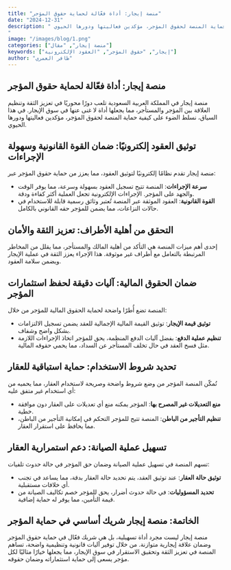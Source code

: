 ```yaml
---
title: "منصة إيجار: أداة فعّالة لحماية حقوق المؤجر"
date: "2024-12-31"
description: " نسلط الضوء على كيفية حماية المنصة لحقوق المؤجر، مؤكدين فعاليتها ودورها الحيوي.
"
image: "/images/blog/1.png"
categories: ["منصة إيجار", "مقال"]
keywords: ["إيجار", "حقوق المؤجر", "العقود الإلكترونية"]
author: "ظافر العمري"
---
```


## منصة إيجار: أداة فعّالة لحماية حقوق المؤجر

منصة إيجار في المملكة العربية السعودية تلعب دورًا محوريًا في تعزيز الثقة وتنظيم العلاقة بين المؤجر والمستأجر، مما يجعلها أداة لا غنى عنها في سوق الإيجار. في هذا السياق، نسلط الضوء على كيفية حماية المنصة لحقوق المؤجر، مؤكدين فعاليتها ودورها الحيوي.

## توثيق العقود إلكترونيًا: ضمان القوة القانونية وسهولة الإجراءات
منصة إيجار تقدم نظامًا إلكترونيًا لتوثيق العقود، مما يعزز من حماية حقوق المؤجر عبر:
- **سرعة الإجراءات**: المنصة تتيح تسجيل العقود بسهولة وسرعة، مما يوفر الوقت والجهد على المؤجر. الإجراءات الإلكترونية تجعل العملية أكثر كفاءة ودقة.
- **القوة القانونية**: العقود الموثقة عبر المنصة تُعتبر وثائق رسمية قابلة للاستخدام في حالات النزاعات، مما يضمن للمؤجر حقه القانوني بالكامل.

## التحقق من أهلية الأطراف: تعزيز الثقة والأمان
إحدى أهم ميزات المنصة هي التأكد من أهلية المالك والمستأجر، مما يقلل من المخاطر المرتبطة بالتعامل مع أطراف غير موثوقة. هذا الإجراء يعزز الثقة في عملية الإيجار ويضمن سلامة العقود.

## ضمان الحقوق المالية: آليات دقيقة لحفظ استثمارات المؤجر
المنصة تضع أُطرًا واضحة لحماية الحقوق المالية للمؤجر من خلال:
- **توثيق قيمة الإيجار**: توثيق القيمة المالية الإجمالية للعقد يضمن تسجيل الالتزامات بشكل واضح وشفاف.
- **تنظيم عملية الدفع**: بفضل آليات الدفع المنظمة، يحق للمؤجر اتخاذ الإجراءات اللازمة مثل فسخ العقد في حال تخلف المستأجر عن السداد، مما يحمي حقوقه المالية.

## تحديد شروط الاستخدام: حماية استباقية للعقار
تُمكّن المنصة المؤجر من وضع شروط واضحة وصريحة لاستخدام العقار، مما يحميه من أي استخدام غير متفق عليه:
- **منع التعديلات غير المصرح بها**: المؤجر يمكنه منع أي تعديلات على العقار دون موافقة خطية.
- **تنظيم التأجير من الباطن**: المنصة تتيح للمؤجر التحكم في إمكانية التأجير من الباطن، مما يحافظ على استقرار العقار.

## تسهيل عملية الصيانة: دعم استمرارية العقار
تسهم المنصة في تسهيل عملية الصيانة وضمان حق المؤجر في حالة حدوث تلفيات:
- **توثيق حالة العقار**: عند توثيق العقد، يتم تحديد حالة العقار بدقة، مما يساعد في تجنب أي خلافات مستقبلية.
- **تحديد المسؤوليات**: في حالة حدوث أضرار، يحق للمؤجر خصم تكاليف الصيانة من قيمة التأمين، مما يوفر له حماية إضافية.

## الخاتمة: منصة إيجار شريك أساسي في حماية المؤجر
منصة إيجار ليست مجرد أداة تسهيلية، بل هي شريك فعّال في حماية حقوق المؤجر وضمان علاقة إيجارية متوازنة. من خلال توفير آليات قانونية وتنظيمية واضحة، تساهم المنصة في تعزيز الثقة وتحقيق الاستقرار في سوق الإيجار، مما يجعلها خيارًا مثاليًا لكل مؤجر يسعى إلى حماية استثماراته وضمان حقوقه.
```


